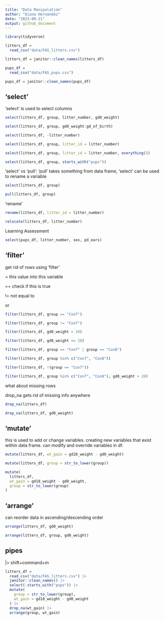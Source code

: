 ```yaml
---
title: "Data Manipulation"
author: "Diana Hernandez"
date: "2023-09-21"
output: github_document
---
```


```r
library(tidyverse)
```

```r
litters_df = 
  read_csv("data/FAS_litters.csv")

litters_df = janitor::clean_names(litters_df)

pups_df = 
  read_csv("data/FAS_pups.csv")

pups_df = janitor::clean_names(pups_df)
```

## 'select'

'select' is used to select columns

```r
select(litters_df, group, litter_number, gd0_weight)

select(litters_df, group, gd0_weight:gd_of_birth)

select(litters_df, -litter_number)

select(litters_df, group, litter_id = litter_number)

select(litters_df, group, litter_id = litter_number, everything())

select(litters_df, group, starts_with("pups"))
```

'select' vs 'pull': 'pull' takes something from data frame, 'select' can be used to rename a variable

```r
select(litters_df, group)

pull(litters_df, group)
```

'rename'

```r
rename(litters_df, litter_id = litter_number)

relocate(litters_df, litter_number)
```

Learning Assessment

```r
select(pups_df, litter_number, sex, pd_ears)
```

## 'filter'

get rid of rows using 'filter'

= this value into this variable

== check if this is true

!= not equal to

| or 

```r
filter(litters_df, group == "Con7")

filter(litters_df, group != "Con7")

filter(litters_df, gd0_weight > 20)

filter(litters_df, gd0_weight <= 20)

filter(litters_df, group == "Con7" | group == "Con8")

filter(litters_df, group %in% c("Con7", "Con8"))

filter(litters_df, !(group == "Con7"))

filter(litters_df, group %in% c("Con7", "Con8"), gd0_weight > 20)
```

what about missing rows

drop_na gets rid of missing info anywhere

```r
drop_na(litters_df)

drop_na(litters_df, gd0_weight)
```


## 'mutate'

this is used to add or change variables. creating new variables that exist within data frame. can modify and override variables in df.

```r
mutate(litters_df, wt_gain = gd18_weight - gd0_weight)

mutate(litters_df, group = str_to_lower(group))

mutate(
  litters_df,
  wt_gain = gd18_weight - gd0_weight,
  group = str_to_lower(group)
)
```

## 'arrange'

can reorder data in ascending/descending order

```r
arrange(litters_df, gd0_weight)

arrange(litters_df, group, gd0_weight)
```

## pipes

|> shift+command+m

```r
litters_df =
  read_csv("data/FAS_litters.csv") |> 
  janitor::clean_names() |> 
  select(-starts_with("pups")) |> 
  mutate(
    group = str_to_lower(group),
    wt_gain = gd18_weight - gd0_weight
  ) |> 
  drop_na(wt_gain) |> 
  arrange(group, wt_gain)
```

